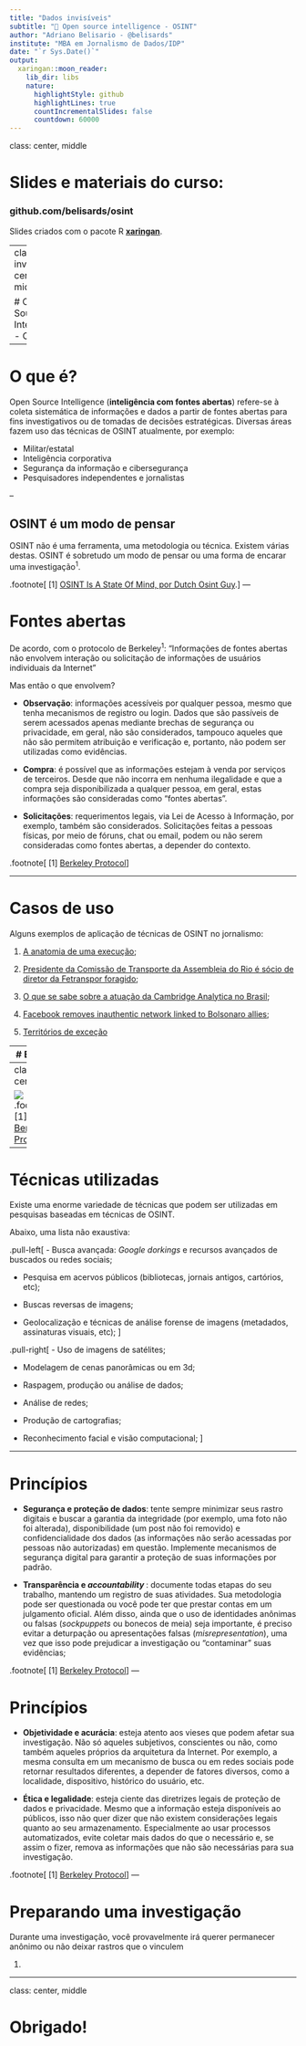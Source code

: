 ```yaml
---
title: "Dados invisíveis"
subtitle: "🔎 Open source intelligence - OSINT"
author: "Adriano Belisario - @belisards"
institute: "MBA em Jornalismo de Dados/IDP"
date: "`r Sys.Date()`"
output:
  xaringan::moon_reader:
    lib_dir: libs
    nature:
      highlightStyle: github
      highlightLines: true
      countIncrementalSlides: false
      countdown: 60000
---
```

class: center, middle

# Slides e materiais do curso:

### github.com/belisards/osint

Slides criados com o pacote R [**xaringan**](https://github.com/yihui/xaringan).

---
class: inverse, center, middle

# Open Source Intelligence - OSINT

---

# O que é?

Open Source Intelligence (**inteligência com fontes abertas**) refere-se à coleta sistemática de informações e dados a partir de fontes abertas para fins investigativos ou de tomadas de decisões estratégicas. Diversas áreas fazem uso das técnicas de OSINT atualmente, por exemplo:


- Militar/estatal
- Inteligência corporativa
- Segurança da informação e cibersegurança
- Pesquisadores independentes e jornalistas


--

## OSINT é um modo de pensar
OSINT não é uma ferramenta, uma metodologia ou técnica. Existem várias destas. OSINT é sobretudo um modo de pensar ou uma forma de encarar uma investigação<sup>1</sup>.

.footnote[
[1] [OSINT Is A State Of Mind, por Dutch Osint Guy](https://medium.com/secjuice/osint-as-a-mindset-7d42ad72113d).
]
---


# Fontes abertas

De acordo, com o protocolo de Berkeley<sup>1</sup>: "Informações de fontes abertas não envolvem interação ou solicitação de informações de usuários individuais da Internet"

Mas então o que envolvem?

- **Observação**: informações acessíveis por qualquer pessoa, mesmo que tenha mecanismos de registro ou login. Dados que são passíveis de serem acessados apenas mediante brechas de segurança ou privacidade, em geral, não são considerados, tampouco aqueles que não são permitem atribuição e verificação e, portanto, não podem ser utilizadas como evidências.

- **Compra**: é possível que as informações estejam à venda por serviços de terceiros. Desde que não incorra em nenhuma ilegalidade e que a compra seja disponibilizada a qualquer pessoa, em geral, estas informações são consideradas como "fontes abertas".

- **Solicitações**: requerimentos legais, via Lei de Acesso à Informação, por exemplo, também são considerados. Solicitações feitas a pessoas físicas, por meio de fóruns, chat ou email, podem ou não serem consideradas como fontes abertas, a depender do contexto.

.footnote[
[1] [Berkeley Protocol](https://www.ohchr.org/Documents/Publications/OHCHR_BerkeleyProtocol.pdf)
]


---

# Casos de uso

Alguns exemplos de aplicação de técnicas de OSINT no jornalismo:

1. [A anatomia de uma execução](https://medium.com/dfrlab/facebook-removes-inauthentic-network-linked-to-bolsonaro-allies-5927b0ae750d);

1. [Presidente da Comissão de Transporte da Assembleia do Rio é sócio de diretor da Fetranspor foragido](https://apublica.org/2017/07/presidente-da-comissao-de-transporte-da-assembleia-do-rio-e-socio-de-diretor-da-fetranspor-foragido/);

1.  [O que se sabe sobre a atuação da Cambridge Analytica no Brasil](https://projetocolabora.com.br/ods8/o-que-se-sabe-sobre-a-atuacao-da-cambridge-analytica-no-brasil/);

1. [Facebook removes inauthentic network linked to Bolsonaro allies](https://medium.com/dfrlab/facebook-removes-inauthentic-network-linked-to-bolsonaro-allies-5927b0ae750d);

1. [Territórios de exceção](https://documental.xyz/intervencao)

---
# Etapas

Em geral, o uso de técnicas de inteligência com fontes abertas envolve um ciclo contínuo de **etapas que se retroalimentam**. De forma resumida, são elas:

- Planejamento e requisitos: consultas online e avaliação preliminar;

- Coleta de informações: obtenção de dados e arquivamento;

- Análise e processamento das informações: verificação da confiabilidade da fonte e interpretação dos dados;

- Produção e disseminação de resultados: elaboração de relatórios ou reportagens com os resultados;

---
class: center

![](pics/osint_cycle.png)
.footnote[
[1] [Berkeley Protocol](https://www.ohchr.org/Documents/Publications/OHCHR_BerkeleyProtocol.pdf)
]
---

# Técnicas utilizadas

Existe uma enorme variedade de técnicas que podem ser utilizadas em pesquisas baseadas em técnicas de OSINT. 

Abaixo, uma lista não exaustiva:


.pull-left[
- Busca avançada: *Google dorkings* e recursos avançados de buscados ou redes sociais;

- Pesquisa em acervos públicos (bibliotecas, jornais antigos, cartórios, etc);

- Buscas reversas de imagens;

- Geolocalização e técnicas de análise forense de imagens (metadados, assinaturas visuais, etc);
]

.pull-right[
- Uso de imagens de satélites;

- Modelagem de cenas panorâmicas ou em 3d;

- Raspagem, produção ou análise de dados;

- Análise de redes;

- Produção de cartografias;

- Reconhecimento facial e visão computacional;
]

---

# Princípios

- **Segurança e proteção de dados**: tente sempre minimizar seus rastro digitais e buscar a garantia da integridade (por exemplo, uma foto não foi alterada), disponibilidade (um post não foi removido) e confidencialidade dos dados (as informações não serão acessadas por pessoas não autorizadas) em questão. Implemente mecanismos de segurança digital para garantir a proteção de suas informações por padrão.

- **Transparência e *accountability* **: documente todas etapas do seu trabalho, mantendo um registro de suas atividades. Sua metodologia pode ser questionada ou você pode ter que prestar contas em um julgamento oficial. Além disso, ainda que o uso de identidades anônimas ou falsas (*sockpuppets* ou bonecos de meia) seja importante, é preciso evitar a deturpação ou apresentações falsas (*misrepresentation*), uma vez que isso pode prejudicar a investigação ou "contaminar" suas evidências;

.footnote[
[1] [Berkeley Protocol](https://www.ohchr.org/Documents/Publications/OHCHR_BerkeleyProtocol.pdf)
]
---

# Princípios

- **Objetividade e acurácia**: esteja atento aos vieses que podem afetar sua investigação. Não só aqueles subjetivos, conscientes ou não, como também aqueles próprios da arquitetura da Internet. Por exemplo, a mesma consulta em um mecanismo de busca ou em redes sociais pode retornar resultados diferentes, a depender de fatores diversos, como a localidade, dispositivo, histórico do usuário, etc.

- **Ética e legalidade**: esteja ciente das diretrizes legais de proteção de dados e privacidade. Mesmo que a informação esteja disponíveis ao públicos, isso não quer dizer que não existem considerações legais quanto ao seu armazenamento. Especialmente ao usar processos automatizados, evite coletar mais dados do que o necessário e, se assim o fizer, remova as informações que não são necessárias para sua investigação.

.footnote[
[1] [Berkeley Protocol](https://www.ohchr.org/Documents/Publications/OHCHR_BerkeleyProtocol.pdf)
]
---

# Preparando uma investigação

Durante uma investigação, você provavelmente irá querer permanecer anônimo ou não deixar rastros que o vinculem 

1. 

---

class: center, middle

# Obrigado!

